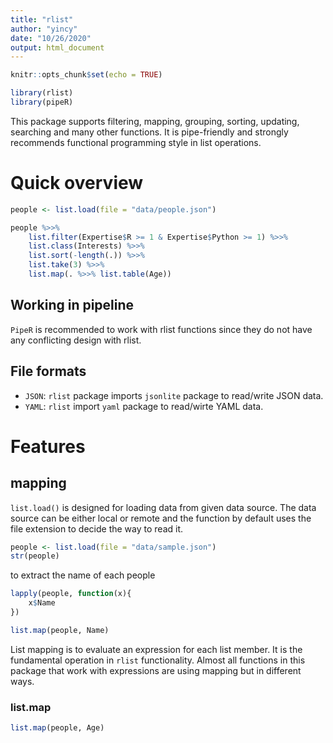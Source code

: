 ```yaml
---
title: "rlist"
author: "yincy"
date: "10/26/2020"
output: html_document
---
```


```r
knitr::opts_chunk$set(echo = TRUE)
```

```r
library(rlist)
library(pipeR)
```

This package supports filtering, mapping, grouping, sorting, updating, searching and many other functions. It is pipe-friendly and strongly recommends functional programming style in list operations.  

# Quick overview  

```r
people <- list.load(file = "data/people.json")

people %>>% 
    list.filter(Expertise$R >= 1 & Expertise$Python >= 1) %>>% 
    list.class(Interests) %>>% 
    list.sort(-length(.)) %>>% 
    list.take(3) %>>% 
    list.map(. %>>% list.table(Age))
```

## Working in pipeline  
`PipeR` is recommended to work with rlist functions since they do not have any conflicting design with rlist.  


## File formats  
 - `JSON`: `rlist` package imports `jsonlite` package to read/write JSON data.  
 - `YAML`: `rlist` import `yaml` package to read/wirte YAML data.  


# Features  
## mapping  
`list.load()` is designed for loading data from given data source. The data source can be either local or remote and the function by default uses the file extension to decide the way to read it.  

```r
people <- list.load(file = "data/sample.json")
str(people)
```

to extract the name of each people  
```r
lapply(people, function(x){
    x$Name
})
```

```r
list.map(people, Name)
```

List mapping is to evaluate an expression for each list member. It is the fundamental operation in `rlist` functionality. Almost all functions in this package that work with expressions are using mapping but in different ways.  

### list.map  
```r
list.map(people, Age)
```



























